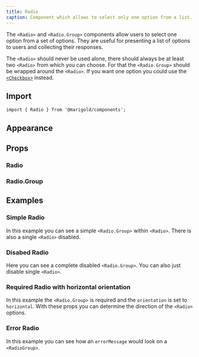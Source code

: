 ```yaml
---
title: Radio
caption: Component which allows to select only one option from a list.
---
```


The `<Radio>` and `<Radio.Group>` components allow users to select one option from a set of options. They are useful for presenting a list of options to users and collecting their responses.

The `<Radio>` should never be used alone, there should always be at least two `<Radio>` from which you can choose. For that the `<Radio.Group>` should be wrapped around the `<Radio>`. If you want one option you could use the [`<Checkbox>`](/components/checkbox/) instead.

## Import

```tsx
import { Radio } from '@marigold/components';
```

## Appearance

<AppearanceTable component={title} />

## Props

### Radio

<PropsTable component={title} />

### Radio.Group

<PropsTable component="RadioGroup" />

## Examples

### Simple Radio

In this example you can see a simple `<Radio.Group>` within `<Radio>`. There is also a single `<Radio>` disabled.

<ComponentDemo file="./radio.demo.tsx" />

### Disabed Radio

Here you can see a complete disabled `<Radio.Group>`. You can also just disable single `<Radio>`.

<ComponentDemo file="./radio-disabled.demo.tsx" />

### Required Radio with horizontal orientation

In this example the `<Radio.Group>` is required and the `orientation` is set to `horizontal`. With these props you can determine the direction of the `<Radio>` options.

<ComponentDemo file="./radio-required.demo.tsx" />

### Error Radio

In this example you can see how an `errorMessage` would look on a `<RadioGroup>`.

<ComponentDemo file="./radio-error.demo.tsx" />
